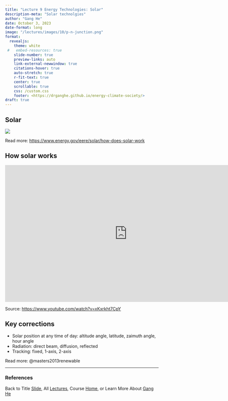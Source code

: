 ```yaml
---
title: "Lecture 9 Energy Technologies: Solar"
description-meta: "Solar technolgies"
author: "Gang He"
date: October 3, 2023
date-format: long
image: "/lectures/images/10/p-n-junction.png"
format:
  revealjs:
    theme: white
 #   embed-resources: true
    slide-number: true
    preview-links: auto
    link-external-newwindow: true
    citations-hover: true
    auto-stretch: true
    r-fit-text: true
    center: true
    scrollable: true
    css: /custom.css
    footer: <https://drganghe.github.io/energy-climate-society/>
draft: true    
---
```


## Solar 

![](images/p-n-junction.png){fig-align="center"}

::: footer
Read more: <https://www.energy.gov/eere/solar/how-does-solar-work>
:::

## How solar works
<center>
<iframe width="800" height="450" src="https://www.youtube.com/embed/xKxrkht7CpY" title="YouTube video player" frameborder="0" allow="accelerometer; autoplay; clipboard-write; encrypted-media; gyroscope; picture-in-picture" allowfullscreen></iframe>
</center>

::: footer
Source: <https://www.youtube.com/watch?v=xKxrkht7CpY> 
:::

## Key corrections  

- Solar position at any time of day: altitude angle, latitude, zaimuth angle, hour angle   
- Radiation: direct beam, diffusion, reflected  
- Tracking: fixed, 1-axis, 2-axis  


::: footer
Read more: @masters2013renewable 
:::

------------------------------------------------------------------------

### References

::: {#refs}
:::

::: footer
Back to Title [Slide](https://drganghe.github.io/energy-climate-society/lectures/lecture10.html#title-slide), All [Lectures](https://drganghe.github.io/energy-climate-society/lectures.html), Course [Home](https://drganghe.github.io/energy-climate-society/), or Learn More About [Gang He](https://drganghe.github.io)
:::
